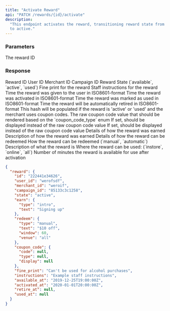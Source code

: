 ```yaml
---
title: "Activate Reward"
api: "PATCH /rewards/{id}/activate"
description:
  "This endpoint activates the reward, transitioning reward state from available
  to active."
---
```


### Parameters

<ParamField path="id" type="string" required>
  The reward ID
</ParamField>

### Response

<ResponseField name="id" type="string">
  Reward ID
</ResponseField>

<ResponseField name="user_id" type="string">
  User ID
</ResponseField>

<ResponseField name="merchant_id" type="string">
  Merchant ID
</ResponseField>

<ResponseField name="campaign_id" type="string">
  Campaign ID
</ResponseField>

<ResponseField name="state" type="enum">
  Reward State (`available`, `active`, `used`)
</ResponseField>

<ResponseField name="fine_print" type="string">
  Fine print for the reward
</ResponseField>

<ResponseField name="instructions" type="string">
  Staff instructions for the reward
</ResponseField>

<ResponseField name="available_at" type="string">
  Time the reward was given to the user in ISO8601-format
</ResponseField>

<ResponseField name="activated_at" type="string">
  Time the reward was activated in ISO8601-format
</ResponseField>

<ResponseField name="used_at" type="string">
  Time the reward was marked as used in ISO8601-format
</ResponseField>

<ResponseField name="retire_at" type="string">
  Time the reward will be automatically retired in ISO8601-format
</ResponseField>

<ResponseField name="coupon_code" type="string">
  This hash will be populated if the reward is 'active' or 'used' and the
  merchant uses coupon codes.
</ResponseField>

<ResponseField name="coupon_code.code" type="hash">
  The raw coupon code value that should be rendered based on the
  `coupon_code_type` enum
</ResponseField>

<ResponseField name="coupon_code.type" type="enum">
  If set, should be displayed instead of the raw coupon code value
</ResponseField>

<ResponseField name="coupon_code.display" type="string">
  If set, should be displayed instead of the raw coupon code value
</ResponseField>

<ResponseField name="earn" type="string">
  Details of how the reward was earned
</ResponseField>

<ResponseField name="earn.text" type="string">
  Description of how the reward was earned
</ResponseField>

<ResponseField name="redeem" type="string">
  Details of how the reward can be redeemed
</ResponseField>

<ResponseField name="redeem.type" type="string">
  How the reward can be redeemed (`manual`, `automatic`)
</ResponseField>

<ResponseField name="redeem.text" type="string">
  Description of what the reward is
</ResponseField>

<ResponseField name="redeem.venue" type="string">
  Where the reward can be used: (`instore`, `online`, `all`)
</ResponseField>

<ResponseField name="redeem.window" type="string">
  Number of minutes the reward is available for use after activation
</ResponseField>

<ResponseExample>

```json
{
  "reward": {
    "id": "222441e34626",
    "user_id": "werofsdf",
    "merchant_id": "weroif",
    "campaign_id": "85133c3c1258",
    "state": "active",
    "earn": {
      "type": "intro",
      "text": "Signing up"
    },
    "redeem": {
      "type": "manual",
      "text": "$10 off",
      "window": 60,
      "venue": "all"
    },
    "coupon_code": {
      "code": null,
      "type": null,
      "display": null
    },
    "fine_print": "Can't be used for alcohol purchases",
    "instructions": "Example staff instructions",
    "available_at": "2019-12-25T19:00:00Z",
    "activated_at": "2020-01-01T20:00:00Z",
    "retire_at": null,
    "used_at": null
  }
}
```

</ResponseExample>
